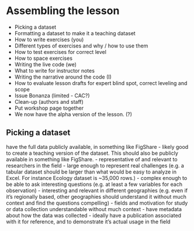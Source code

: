 # Assembling the lesson

* Picking a dataset
* Formatting a dataset to make it a teaching dataset
* How to write exercises (you)
* Different types of exercises and why / how to use them
* How to test exercises for correct level
* How to space exercises
* Writing the live code (we)
* What to write for instructor notes
* Writing the narrative around the code (I)
* How to evaluate lesson drafts for expert blind spot, correct leveling and scope
* Issue Bonanza (limited - CAC?)
* Clean-up (authors and staff)
* Put workshop page together
* We now have the alpha version of the lesson. (?)

## Picking a dataset

 have the full data publicly available, in something like FigShare
- likely good to create a teaching version of the dataset. This should also be publicly available in something like FigShare.
- representative of and relevant to researchers in the field
- large enough to represent real challenges (e.g. a tabular dataset should be larger than what would be easy to analyze in Excel. For instance Ecology dataset is ~35,000 rows.)
- complex enough to be able to ask interesting questions (e.g. at least a few variables for each observation)
- interesting and relevant in different geographies (e.g. even if it’s regionally based, other geographies should understand it without much context and find the questions compelling)
- fields and motivation for study or data collection understandable without much context
- have metadata about how the data was collected
- ideally have a publication associated with it for reference, and to demonstrate it’s actual usage in the field

